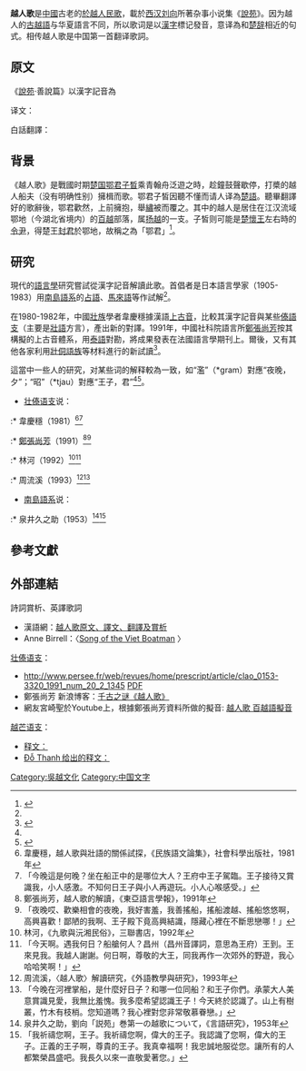 '''越人歌'''是[[中國|中國]]古老的[[於越人|於越人]][[民歌|民歌]]，載於[[西汉|西汉]][[刘向|刘向]]所著杂事小说集《[[說苑|說苑]]》。因为越人的[[古越語|古越語]]与华夏語言不同，所以歌词是以[[漢字|漢字]]標记發音，意译為和[[楚辞|楚辞]]相近的句式。相传越人歌是中国第一首翻译歌詞。

== 原文 ==
《[[說苑|說苑]]‧善說篇》以漢字記音為
{{cquote|
濫兮抃草濫予昌枑澤予昌州州{{僻字|𩜱|左“飠”右“甚”}}州焉乎秦胥胥縵予乎昭澶秦踰滲惿隨河湖。
}}

译文：
{{cquote|
今夕何夕兮，搴舟中流。<br />
今日何日兮，得與王子同舟。<br />
蒙羞被好兮，不訾詬恥。<br />
心幾煩而不絕兮，得知王子。<br />
山有木兮木有枝，心悦君兮君不知。
}}


白話翻譯：
{{cquote|
今晚是怎樣的晚上啊在河中漫游。
今天是什麼日子啊與王子同舟。
深蒙厚愛啊不嫌我粗鄙。
心緒紛亂不止啊能結識王子。
山上有樹木啊樹木有丫枝，心中喜歡你啊你卻不知此事。
}}

==背景==
《越人歌》是戰國时期[[楚国|楚国]][[鄂君子晳|鄂君子晳]]乘青翰舟泛遊之時，趁鐘鼓聲歇停，打槳的越人船夫（没有明确性别）擁楫而歌。鄂君子皙因聽不懂而请人译為[[楚語|楚語]]。聽畢翻譯好的歌辭後，鄂君歡然，上前擁抱，舉[[繡|繡]]被而覆之。其中的越人是居住在江汉流域鄂地（今湖北省境内）的[[百越|百越]]部落，属[[扬越|扬越]]的一支。子皙则可能是[[楚懷王|楚懷王]]左右時的[[令尹|令尹]]，得楚王[[封君|封君]]於鄂地，故稱之為「鄂君」<ref>{{cite web|author1=鄭威|title=楚「鄂君」、「鄂縣」綜考|url=http://www.bsm.org.cn/show_article.php?id=1624|accessdate=2015-06-17|archive-date=2015-06-18|archive-url=https://web.archive.org/web/20150618080536/http://www.bsm.org.cn/show_article.php?id=1624|dead-url=no}}</ref>。

== 研究==
現代的[[語言學|語言學]]研究嘗試從漢字記音解讀此歌。首倡者是日本語言學家{{tsl|ja|泉井久之助|泉井久之助}}（1905-1983）用[[南島語系|南島語系]]的[[占語|占語]]、[[馬來語|馬來語]]等作試解<ref name="徐文堪"/>。

在1980-1982年，中國[[壯族|壯族]]學者韋慶穩據漢語[[上古音|上古音]]，比較其漢字記音與某些[[傣語支|傣語支]]（主要是[[壯語|壯語]]方言），產出新的對譯。1991年，中國社科院語言所[[鄭張尚芳|鄭張尚芳]]按其構擬的上古音體系，用[[泰語|泰語]]對勘，將成果發表在法國語言學期刊上。爾後，又有其他各家利用[[壯侗語族|壯侗語族]]等材料進行的新試讀<ref name="徐文堪">{{cite journal |author1=徐文堪 |title=千古疑谜《越人歌》释读简介 |journal=东方早报 |date=2011 |url=https://www.chinafolklore.org/web/index.php?NewsID=8861}}</ref>。

這當中一些人的研究，对某些词的解释較為一致，如“濫”（*gram）對應“夜晚，夕”；“昭”（*tjau）對應“王子，君”<ref name="徐文堪"/><ref>{{cite web|title=關於《越人歌》的辨正|url=http://blog.sina.com.cn/s/blog_3f8d69250100asjd.html|quote=林河先生对这首诗的越语意思作了详细注释：濫，日，日，也可解作「今日」....昭：敬愛的人。|accessdate=2019-04-25|archive-date=2019-04-25|archive-url=https://web.archive.org/web/20190425170532/http://blog.sina.com.cn/s/blog_3f8d69250100asjd.html|dead-url=no}}</ref>。

*[[壮傣语支|壮傣语支]]说：
:* 韋慶穩（1981）<ref>韋慶穩，越人歌與壯語的關係試探，《民族語文論集》，社會科學出版社，1981年</ref><ref>「今晚這是何晚？坐在船正中的是哪位大人？王府中王子駕臨。王子接待又賞識我，小人感激。不知何日王子與小人再遊玩。小人心喉感受。」</ref>

:* [[鄭張尚芳|鄭張尚芳]]（1991）<ref>鄭張尚芳，越人歌的解讀，《東亞語言學報》，1991年</ref><ref>「夜晚哎、歡樂相會的夜晚，我好害羞，我善搖船，搖船渡越、搖船悠悠啊，高興喜歡！鄙陋的我啊、王子殿下竟高興結識，隱藏心裡在不斷思戀哪！」</ref>

:* 林河（1992）<ref>林河，《九歌與沅湘民俗》，三聯書店，1992年 </ref><ref>「今天啊。遇我何日？船艙何人？昌州（昌州音譯詞，意思為王府）王到。王來見我。我越人謝謝。何日啊，尊敬的大王，同我再作一次郊外的野遊，我心哈哈笑啊！」</ref>

:* 周流溪（1993）<ref>周流溪，〈越人歌〉解讀研究，《外語教學與研究》，1993年</ref><ref>「今晚在河裡掌船，是什麼好日子？和哪一位同船？和王子你們。承蒙大人美意賞識見愛，我無比羞愧。我多麼希望認識王子！今天終於認識了。山上有樹叢，竹木有枝梢。您知道嗎？我心裡對您非常敬慕眷戀。」</ref>

*[[南島語系|南島語系]]说：
:* 泉井久之助（1953）<ref>泉井久之助，劉向「説苑」巻第一の越歌について，《言語研究》，1953年</ref><ref>「我祈禱您啊，王子。我祈禱您啊，偉大的王子。我認識了您啊，偉大的王子。正義的王子啊，尊貴的王子。我真幸福啊！我忠誠地服從您。讓所有的人都繁榮昌盛吧。我長久以來一直敬愛著您。」 </ref>

== 參考文獻==
{{Wikisource|越人歌 (說苑版)}}
{{reflist|2}}

== 外部連結==
; 詩詞賞析、英譯歌詞
* 漢語網：[http://www.chinesewords.org/poetry/47812-897.html 越人歌原文、譯文、翻譯及賞析] {{Wayback|url=http://www.chinesewords.org/poetry/47812-897.html |date=20190428081950 }}
* Anne Birrell：〈[https://books.google.com.tw/books?id=sV3ZzccfeC8C&lpg=PA244&hl=zh-TW&pg=PA244#v=onepage&q&f=false  Song of the Viet Boatman] {{Wayback|url=https://books.google.com.tw/books?id=sV3ZzccfeC8C&lpg=PA244&hl=zh-TW&pg=PA244#v=onepage&q&f=false |date=20191018021542 }} 〉
; [[壮傣语支|壮傣语支]]：
* http://www.persee.fr/web/revues/home/prescript/article/clao_0153-3320_1991_num_20_2_1345 {{Wayback|url=http://www.persee.fr/web/revues/home/prescript/article/clao_0153-3320_1991_num_20_2_1345 |date=20110721015557 }} [http://www.persee.fr/articleAsPDF/clao_0153-3320_1991_num_20_2_1345/article_clao_0153-3320_1991_num_20_2_1345.pdf PDF]
* 鄭張尚芳 新浪博客：[http://blog.sina.com.cn/s/blog_4b41fa86010006k4.html 千古之谜《越人歌》] {{Wayback|url=http://blog.sina.com.cn/s/blog_4b41fa86010006k4.html |date=20131021081850 }}
* 網友宮崎聖於Youtube上，根據鄭張尚芳資料所做的擬音: [https://www.youtube.com/watch?v=wqdmWfN9ncE 越人歌 百越語擬音] {{Wayback|url=https://www.youtube.com/watch?v=wqdmWfN9ncE |date=20201122130931 }}

; [[越芒语支|越芒语支]]：
* [https://web.archive.org/web/20121023002108/http://www.chinahistoryforum.com/index.php?%2Ftopic%2F30242-yueren-ge-%26-36234%3B%26-20154%3B%26-27468%3B-and-vietnamese-language%2F 释文：{{Unicode|«Yueren Ge» (越人歌) and Vietnamese language · Tiếng Việt trong bài «Việt Nhân Ca»}}]
* [https://web.archive.org/web/20101126104109/http://khoahoc.net/baivo/dothanh/280110-vietnhanca.htm Đỗ Thanh 给出的释文：{{Unicode|Phát Hiện Lại «Việt Nhân Ca» (《越人歌》)}}]

[[Category:吳越文化|Category:吳越文化]]
[[Category:中国文字|Category:中国文字]]